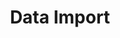 ---
title: 'Data Import'
description: 'Learn how to import data in ReDem'
icon: "file-import"
iconType: "regular"
---